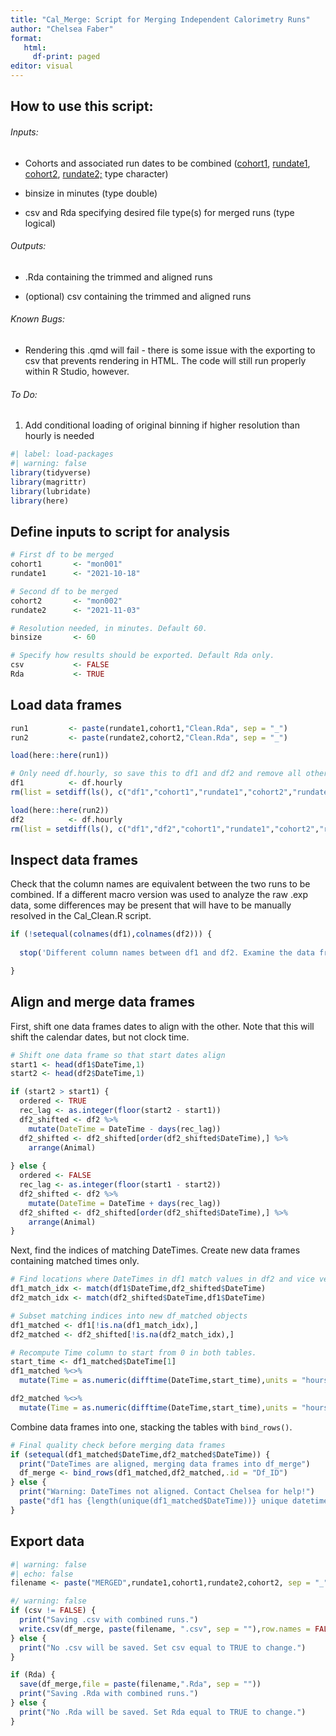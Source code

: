 ```yaml
---
title: "Cal_Merge: Script for Merging Independent Calorimetry Runs"
author: "Chelsea Faber"
format: 
   html:
     df-print: paged
editor: visual
---
```


## How to use this script:

###### Inputs:

-   Cohorts and associated run dates to be combined ([cohort1]{.underline}, [rundate1]{.underline}, [cohort2]{.underline}, [rundate2;]{.underline} type character)

-   binsize in minutes (type double)

-   csv and Rda specifying desired file type(s) for merged runs (type logical)

###### Outputs:

-   .Rda containing the trimmed and aligned runs

-   (optional) csv containing the trimmed and aligned runs

###### Known Bugs:

-   Rendering this .qmd will fail - there is some issue with the exporting to csv that prevents rendering in HTML. The code will still run properly within R Studio, however.

###### To Do:

1.  Add conditional loading of original binning if higher resolution than hourly is needed

```r
#| label: load-packages
#| warning: false
library(tidyverse)
library(magrittr)
library(lubridate)
library(here)
```

## Define inputs to script for analysis

```r
# First df to be merged
cohort1       <- "mon001" 
rundate1      <- "2021-10-18" 

# Second df to be merged
cohort2       <- "mon002" 
rundate2      <- "2021-11-03" 

# Resolution needed, in minutes. Default 60.
binsize       <- 60

# Specify how results should be exported. Default Rda only.
csv           <- FALSE
Rda           <- TRUE
```

## Load data frames

```r
run1         <- paste(rundate1,cohort1,"Clean.Rda", sep = "_")
run2         <- paste(rundate2,cohort2,"Clean.Rda", sep = "_")

load(here::here(run1))

# Only need df.hourly, so save this to df1 and df2 and remove all other data from workspace
df1          <- df.hourly
rm(list = setdiff(ls(), c("df1","cohort1","rundate1","cohort2","rundate2", "run2","Rda","csv")))

load(here::here(run2))
df2          <- df.hourly
rm(list = setdiff(ls(), c("df1","df2","cohort1","rundate1","cohort2","rundate2","Rda","csv")))
```

## Inspect data frames

Check that the column names are equivalent between the two runs to be combined. If a different macro version was used to analyze the raw .exp data, some differences may be present that will have to be manually resolved in the Cal_Clean.R script.

```r
if (!setequal(colnames(df1),colnames(df2))) {
  
  stop('Different column names between df1 and df2. Examine the data frames and rerun raw data through Cal_Clean.R if necessary.')

}
```

## Align and merge data frames

First, shift one data frames dates to align with the other. Note that this will shift the calendar dates, but not clock time.

```r
# Shift one data frame so that start dates align
start1 <- head(df1$DateTime,1)
start2 <- head(df2$DateTime,1)

if (start2 > start1) {
  ordered <- TRUE
  rec_lag <- as.integer(floor(start2 - start1))
  df2_shifted <- df2 %>% 
    mutate(DateTime = DateTime - days(rec_lag))
  df2_shifted <- df2_shifted[order(df2_shifted$DateTime),] %>%
    arrange(Animal)
  
} else {
  ordered <- FALSE
  rec_lag <- as.integer(floor(start1 - start2))
  df2_shifted <- df2 %>% 
    mutate(DateTime = DateTime + days(rec_lag))
  df2_shifted <- df2_shifted[order(df2_shifted$DateTime),] %>%
    arrange(Animal)
}
```

Next, find the indices of matching DateTimes. Create new data frames containing matched times only.

```r
# Find locations where DateTimes in df1 match values in df2 and vice versa
df1_match_idx <- match(df1$DateTime,df2_shifted$DateTime)
df2_match_idx <- match(df2_shifted$DateTime,df1$DateTime)

# Subset matching indices into new df_matched objects
df1_matched <- df1[!is.na(df1_match_idx),]
df2_matched <- df2_shifted[!is.na(df2_match_idx),]

# Recompute Time column to start from 0 in both tables.
start_time <- df1_matched$DateTime[1]
df1_matched %<>%
  mutate(Time = as.numeric(difftime(DateTime,start_time),units = "hours"))

df2_matched %<>%
  mutate(Time = as.numeric(difftime(DateTime,start_time),units = "hours"))
```

Combine data frames into one, stacking the tables with `bind_rows()`.

```r
# Final quality check before merging data frames
if (setequal(df1_matched$DateTime,df2_matched$DateTime)) {
  print("DateTimes are aligned, merging data frames into df_merge")
  df_merge <- bind_rows(df1_matched,df2_matched,.id = "Df_ID")
} else {
  print("Warning: DateTimes not aligned. Contact Chelsea for help!")
  paste("df1 has {length(unique(df1_matched$DateTime))} unique datetimes, while df2 has {length(unique(df2_matched$DateTime))} unique datetimes.")
}
```

## Export data

```r
#| warning: false
#| echo: false
filename <- paste("MERGED",rundate1,cohort1,rundate2,cohort2, sep = "_")

#/ warning: false
if (csv != FALSE) {
  print("Saving .csv with combined runs.")
  write.csv(df_merge, paste(filename, ".csv", sep = ""),row.names = FALSE)
} else {
  print("No .csv will be saved. Set csv equal to TRUE to change.")
}

if (Rda) {
  save(df_merge,file = paste(filename,".Rda", sep = ""))
  print("Saving .Rda with combined runs.")
} else {
  print("No .Rda will be saved. Set Rda equal to TRUE to change.")
}
```

